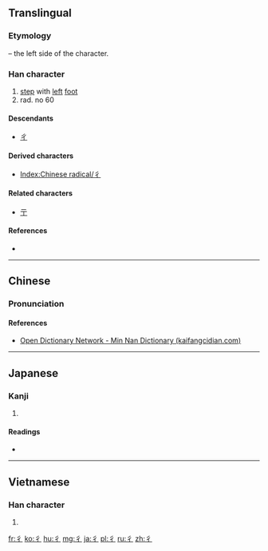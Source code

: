 ==Translingual==
{{stroke order|type=animate}}
===Etymology===
{{Han simp|行}} – the left side of the character.

===Han character===
{{Han char|rn=60|rad=彳|as=00|sn=3|four=2020<sub>2</sub>|canj=竹人 (HO), X竹人 (XHO)}}

# [[step]] with [[left]] [[foot]]
# rad. no 60

====Descendants====
*[[ㄔ]]

====Derived characters====
* [[Index:Chinese radical/彳]]

====Related characters====
* [[亍]]

====References====
* {{Han ref|kx=0365.010|dkj=10037|dj=0684.220|hdz=20811.010|uh=5F73|ud=24435|bh=C94C|bd=51532}}

----

==Chinese==
{{zh-hanzi-box|[[彳]]}}

===Pronunciation===
{{zh-pron
|m=chì
|c=cik1
|h=pfs=chhit
|mn=chhek
|w=
|mc=
|oc=
|ma=|ma2=
|cat=v
}}

====References====
*[http://kaifangcidian.com/han/minnan/%E5%BD%B3 Open Dictionary Network - Min Nan Dictionary (kaifangcidian.com)]

----

==Japanese==

===Kanji===
{{ja-kanji|grade=|rs=彳00}}

# {{defn|lang=ja|sort=彳00}}

====Readings====
* {{ja-readings|on=[[てき]] (teki)|kun=}}

----

==Vietnamese==

===Han character===
{{vi-readings|rs=彳00| hanviet = sách}}

# {{defn|lang=vi|sort=彳00}}

[[Category:CJKV radicals| ]]

[[fr:彳]]
[[ko:彳]]
[[hu:彳]]
[[mg:彳]]
[[ja:彳]]
[[pl:彳]]
[[ru:彳]]
[[zh:彳]]